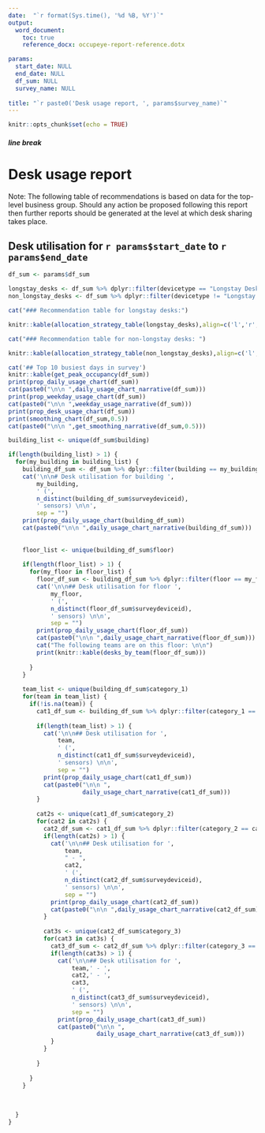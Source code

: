 ```yaml
---
date:  "`r format(Sys.time(), '%d %B, %Y')`"
output: 
  word_document:
    toc: true
    reference_docx: occupeye-report-reference.dotx

params:
  start_date: NULL
  end_date: NULL
  df_sum: NULL
  survey_name: NULL
  
title: "`r paste0('Desk usage report, ', params$survey_name)`"
---
```




```r
knitr::opts_chunk$set(echo = TRUE)
```

##### line break

# Desk usage report

Note: The following table of recommendations is based on data for the top-level business group. Should any action be proposed following this report then further reports should be generated at the level at which desk sharing takes place.

## Desk utilisation for `r params$start_date` to `r params$end_date`

```r
df_sum <- params$df_sum

longstay_desks <- df_sum %>% dplyr::filter(devicetype == "Longstay Desk")
non_longstay_desks <- df_sum %>% dplyr::filter(devicetype != "Longstay Desk")

cat("### Recommendation table for longstay desks:")

knitr::kable(allocation_strategy_table(longstay_desks),align=c('l','r','r'))

cat("### Recommendation table for non-longstay desks: ")

knitr::kable(allocation_strategy_table(non_longstay_desks),align=c('l','r','r'))

cat('## Top 10 busiest days in survey')
knitr::kable(get_peak_occupancy(df_sum))
print(prop_daily_usage_chart(df_sum))
cat(paste0("\n\n ",daily_usage_chart_narrative(df_sum)))
print(prop_weekday_usage_chart(df_sum))
cat(paste0("\n\n ",weekday_usage_narrative(df_sum)))
print(prop_desk_usage_chart(df_sum))
print(smoothing_chart(df_sum,0.5))
cat(paste0("\n\n ",get_smoothing_narrative(df_sum,0.5)))
```

```r
building_list <- unique(df_sum$building)

if(length(building_list) > 1) {
  for(my_building in building_list) {
    building_df_sum <- df_sum %>% dplyr::filter(building == my_building)
    cat('\n\n# Desk utilisation for building ',
        my_building,
        ' (',
        n_distinct(building_df_sum$surveydeviceid),
        ' sensors) \n\n',
        sep = "")
    print(prop_daily_usage_chart(building_df_sum))
    cat(paste0("\n\n ",daily_usage_chart_narrative(building_df_sum)))
    
    
    floor_list <- unique(building_df_sum$floor)
    
    if(length(floor_list) > 1) {
      for(my_floor in floor_list) {
        floor_df_sum <- building_df_sum %>% dplyr::filter(floor == my_floor)
        cat('\n\n## Desk utilisation for floor ',
            my_floor,
            ' (',
            n_distinct(floor_df_sum$surveydeviceid),
            ' sensors) \n\n',
            sep = "")
        print(prop_daily_usage_chart(floor_df_sum))
        cat(paste0("\n\n ",daily_usage_chart_narrative(floor_df_sum)))
        cat("The following teams are on this floor: \n\n")
        print(knitr::kable(desks_by_team(floor_df_sum)))
        
      }
    }
    
    team_list <- unique(building_df_sum$category_1)
    for(team in team_list) {
      if(!is.na(team)) {
        cat1_df_sum <- building_df_sum %>% dplyr::filter(category_1 == team)
        
        if(length(team_list) > 1) {
          cat('\n\n## Desk utilisation for ',
              team,
              ' (',
              n_distinct(cat1_df_sum$surveydeviceid),
              ' sensors) \n\n',
              sep = "")
          print(prop_daily_usage_chart(cat1_df_sum))
          cat(paste0("\n\n ",
                     daily_usage_chart_narrative(cat1_df_sum)))
        }
        
        cat2s <- unique(cat1_df_sum$category_2)
        for(cat2 in cat2s) {
          cat2_df_sum <- cat1_df_sum %>% dplyr::filter(category_2 == cat2)
          if(length(cat2s) > 1) {
            cat('\n\n## Desk utilisation for ',
                team,
                " - ",
                cat2,
                ' (',
                n_distinct(cat2_df_sum$surveydeviceid),
                ' sensors) \n\n',
                sep = "")
            print(prop_daily_usage_chart(cat2_df_sum))
            cat(paste0("\n\n ",daily_usage_chart_narrative(cat2_df_sum)))
          }
          
          cat3s <- unique(cat2_df_sum$category_3)
          for(cat3 in cat3s) {
            cat3_df_sum <- cat2_df_sum %>% dplyr::filter(category_3 == cat3)
            if(length(cat3s) > 1) {
              cat('\n\n## Desk utilisation for ',
                  team,' - ',
                  cat2,' - ',
                  cat3,
                  ' (',
                  n_distinct(cat3_df_sum$surveydeviceid),
                  ' sensors) \n\n',
                  sep = "")
              print(prop_daily_usage_chart(cat3_df_sum))
              cat(paste0("\n\n ",
                         daily_usage_chart_narrative(cat3_df_sum)))
            }
          }
          
        }
        
      }
    }
    
    
    
  }
}



```